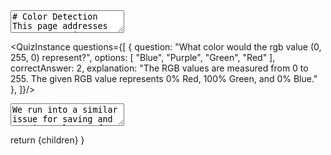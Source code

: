 
<TextArea>
# Color Detection
This page addresses some common issues one might encounter when attempting to detect colors using Python and Vex on the Vex EXP. You are not required to implement any of these strategies,
but they should instead serve as guides and examples for what you might want to do. 

## A Common Color Detection Method
A common method for color detection one may use is similar to the following:

<PythonScriptRenderer
        code={`from vex import *
optical_sensor = Optical(Ports.PORT1) # Substitute with your port number

if optical_sensor.color() == Color.BLUE:
    do_thing_one() # An imaginary function
else:
    do_thing_two() # An imaginary function

        `}
        tooltips={tooltipConfig}
        theme="dark"
        showLineNumbers={true}
        copyButton={true}
        className="mb-6"
      />

This code is fine. If it detects a perfect Blue, it will do the first function, and in all other cases it will do the second function. But is this actually what you want?
Let's say that our blue line is less of a handicap blue, and more of a purpley-blue, or a lighter blue. What if it's an aquamarine color? Will this return a `True` value?

The answer is no!

Let's take a look at how that color is actually implemented according to their website: [Vex Color Types](https://api.vex.com/exp/home/python/Enums.html#color-types)

```
| Name        | Python Enum | Description                                                                |
|-------------|-------------|----------------------------------------------------------------------------|
| Red         | RED         | The predefined color constant for red as the RGB value: (255, 0, 0).       |
| Green       | GREEN       | The predefined color constant for green as the RGB value: (0, 255, 0).     |
| Blue        | BLUE        | The predefined color constant for blue as the RGB value: (0, 0, 255).      |
| Yellow      | YELLOW      | The predefined color constant for yellow as the RGB value: (255, 255, 0).  |
| Orange      | ORANGE      | The predefined color constant for orange as the RGB value: (255, 165, 0).  |
| Purple      | PURPLE      | The predefined color constant for purple as the RGB value: (255, 0, 255).  |
| Cyan        | CYAN        | The predefined color constant for cyan as the RGB value: (0, 255, 255).    |
| Black       | BLACK       | The predefined color constant for black as the RGB value: (0, 0, 0).       |
| White       | WHITE       | The predefined color constant for white as the RGB value: (255, 255, 255). |
| Transparent | TRANSPARENT | The predefined color constant for transparent.                             |
```


If we want to read this, it's important to address how colors work in computers (and on the Vex robots). 

### Color Theory?
Colors that come from light are considered additive. The less light we add the darker it is (and closer to black), the more light we add the brighter it is (and closer to white). 
We have three primary colors we can detect - Red, Green, and Blue. By adding different amounts of these three colors to a light, we can change what color it's perceived as.
We call these different commponents channels, and it's where the term RGB comes from. We typically measure the value of these channels from 0 to 255 (a byte of precision)
But sometimes different values are used, like a decimal value between 0 and 1. The colors that Vex provides us are at the different endpoints of the RGB color space - They either have 100% or 0% of each channel. 
For example, Colors.BLUE is (0, 0, 255) - 0% red, 0% green, and 100% blue. 

![The Vex colors in RGB space](/images/rgb-space.png "The cardinal colors, primary and secondary")


According to their documentation, Blue is a specific shade of blue - a perfect blue. A quick search of the internet might lead us to a catalog of different blues
such as [this one](https://html-color.codes/blue) which shows us that other blues *don't* have that same makeup. This means if we compare them, they won't be equal. 

</TextArea>

<QuizInstance questions={[
    {
      question: "What color would the rgb value (0, 255, 0) represent?",
      options: [
        "Blue",
        "Purple",
        "Green",
        "Red"
      ],
      correctAnswer: 2,
      explanation: "The RGB values are measured from 0 to 255. The given RGB value represents 0% Red, 100% Green, and 0% Blue."
    },
    ]}/>

<TextArea>
We run into a similar issue for saving and storing colors! If we make a color that perfectly matches the sensor reading in one environment, the value read in a 
different environment might be slightly off. Consider how turning the optical sensor's light on and off affects the hue and intensity read. Both of these issues stem 
from the same problem: We're attempting to exactly match a color. 

So how can we solve this? We have a few good options:
 - Compare components
 - Compare intensities
 - Compare the amount of color total 
 - Cluster colors by distance 


## Comparing RGB Components
As we said earlier, an RGB color is made up of multiple 'channels' representing the amount of each primary color. We can also refer to these channels as the 'components'
of the color. By separating a color into its various components, we can make decisions based off of them. Vex doesn't directly expose the color components to us (to my knowledge). Instead, we get a hex-string representing the color channels.
The strings are in the form `Color 00XXXXXX`, where the Xs represent hex values. Black would be `Color 00000000`, Blue would be `Color 000000FF`, and so on.

We want to extract our components from this string! We can do that with something like the following program:

<PythonScriptRenderer
        code={`from vex import *

def color_to_rgb(input: Color):
    hex_str = str(input)[8:] # ignore first 2 hex values
    return (
        int(hex_str[0:2], 16),
        int(hex_str[2:4], 16),
        int(hex_str[4:6], 16)
    )

# Begin project code

print(color_to_rgb(Color(107, 34, 56))) # creates a color from RGB, and then immediately converts it back. `}
        tooltips={tooltipConfig}
        theme="dark"
        showLineNumbers={true}
        copyButton={true}
        className="mb-6"
      />

Essentially this will cut off the first part of the string, `Color 00`, then it will split up the remaining hex codes. It will then make a tuple out of the three channels. This lets us access the components!

Once we do this, we can check the different channels for specific properties. For instance, we could find out which of the three channels is largest and use that to determine how we behave:

<PythonScriptRenderer
        code={`from vex import *

def color_to_rgb(input: Color):
    hex_str = str(input)[8:] # ignore first 2 hex values
    return (
        int(hex_str[0:2], 16),
        int(hex_str[2:4], 16),
        int(hex_str[4:6], 16)
    )

# Begin project code
brain = Brain() # Instantiate brain
optical = Optical(Ports.PORT1) # Port2 is the optical sensor
optical.set_light(LedStateType.ON)


while True:
        scanned_color = optical.color()
        color_components = color_to_rgb(scanned_color)
        
        channel_index = color_components.index(max(color_components)) # This finds the maximum channel of the scanned color
        
        if channel_index == 0:
            brain.screen.print("RED")
        if channel_index == 1:
            brain.screen.print("GREEN")
        if channel_index == 2:
            brain.screen.print("BLUE")
        
        brain.screen.set_cursor(1,1) # reset the cursor
        wait(0.5, SECONDS)
        brain.screen.clear_screen()
`}
        tooltips={tooltipConfig}
        theme="dark"
        showLineNumbers={true}
        copyButton={true}
        className="mb-6"
      />

This gives a good framework for making decisions with respect to the primary colors!

## Comparing Other Color Components
While we can use the RGB channels as components of a color, we have an alternative system - Hue, Saturation, and Value or Hue, Saturation, and Luminence (abbreviated HSV and HSL respectively). 

Hue represents the actual color around the color wheel. It is measured in a value from 0-360, and it's [one of the fields](https://api.vex.com/exp/home/python/Optical.html#hue) the optical sensor can provide us. 

![Hue Bar](/images/hue-scale.png "Hue Bar")
![Hue Circle](/images/color-wheel.png "Hue Color Wheel")

Vex makes it somewhat easy for us to get this value out:

<PythonScriptRenderer
        code={`from vex import *

# Begin project code
brain = Brain() # Instantiate brain
optical = Optical(Ports.PORT1) # Port2 is the optical sensor
optical.set_light(LedStateType.ON)


while True:
        hue = optical.hue()
        print(hue)`}
        tooltips={tooltipConfig}
        theme="dark"
        showLineNumbers={true}
        copyButton={true}
        className="mb-6"
      />

Saturation represents the depth or strength of that color. It is basically the 'amount' of that color represented. You need the luminence value alongside the RGB value to accurately calculate the saturation. But generally, it's represented as the portion of color used.
We take each RGB channel, and find the max and min values among them. Then we calculate saturation as `(max-min)/max). 

![Saturation](/images/saturation-calculation.png "Saturation Calculation")

<PythonScriptRenderer
        code={`from vex import *

def color_to_rgb(input: Color):
    hex_str = str(input)[8:] # ignore first 2 hex values
    return (
        int(hex_str[0:2], 16),
        int(hex_str[2:4], 16),
        int(hex_str[4:6], 16)
    )

# Begin project code
brain = Brain() # Instantiate brain
optical = Optical(Ports.PORT1) # Port2 is the optical sensor
optical.set_light(LedStateType.ON)


while True:
        rgb_channels = color_to_rgb(optical.color()) # get current color RGB channels
        max_val = max(rgb_channels)
        min_val = min(rgb_channels)
        saturation = (max_val-min_val)/max_val

        brain.screen.print(saturation)

        brain.screen.set_cursor(1,1) # reset the cursor
        wait(0.5, SECONDS)
        brain.screen.clear_screen()
`}
        tooltips={tooltipConfig}
        theme="dark"
        showLineNumbers={true}
        copyButton={true}
        className="mb-6"
      />


Value/Luminance represents the brightness, with 0% being black, and 100% being a bright version of the specified color. 

Vex makes it somewhat easy for us to get this value out:

<PythonScriptRenderer
        code={`from vex import *

# Begin project code
brain = Brain() # Instantiate brain
optical = Optical(Ports.PORT1) # Port2 is the optical sensor
optical.set_light(LedStateType.ON)


while True:
        hue = optical.brightness()
        print(hue)`}
        tooltips={tooltipConfig}
        theme="dark"
        showLineNumbers={true}
        copyButton={true}
        className="mb-6"
      />

![Hue Cone](/images/hsv-cone.png "Hue Color Wheel")

Once we have calculated any of these components, we can use them to make decisions. For example, if we wanted our program to do something on any green color, we could have it operate on any hues from 60degrees to 180degrees!

<PythonScriptRenderer
        code={`from vex import *

# Begin project code
brain = Brain() # Instantiate brain
optical = Optical(Ports.PORT1) # Port2 is the optical sensor
optical.set_light(LedStateType.ON)


while True:
        hue = optical.hue()
        if hue > 60 and hue < 180: # We're green!
                do_something()
        else:
                do_opposite_something()`}
        tooltips={tooltipConfig}
        theme="dark"
        showLineNumbers={true}
        copyButton={true}
        className="mb-6"
      />


## Comparing Total Color 
We may want to perform our decisions based on the amount of color across all channels. To do this, we can add the channel components. 

<PythonScriptRenderer
        code={`from vex import *

def color_to_rgb(input: Color):
    hex_str = str(input)[8:] # ignore first 2 hex values
    return (
        int(hex_str[0:2], 16),
        int(hex_str[2:4], 16),
        int(hex_str[4:6], 16)
    )

# Begin project code
optical = Optical(Ports.PORT1)

THRESH = 400

while True:
        rgb_channels = color_to_rgb(optical.color())
        value = sum(rgb_channels)

        if value > THRESH:
                print("We exceeded our threshold!")
        else:
                print("We are too small")
`}
        tooltips={tooltipConfig}
        theme="dark"
        showLineNumbers={true}
        copyButton={true}
        className="mb-6"
      />

## Clustering Colors 
This method is likely the most robust, but may also be more difficult to implement and understand. 

When we discuss clustering colors, what we mean is grouping them, by their distance from something. That might be their distance from another color, or their distance 
from a specific point in space (such as the center of a mass). We essentially choose some target points for our groups, or 'clusters', and we choose a boundary distance. 
Anything below that distance belongs to the corresponding cluster. Anything above that distance belongs outside of it. Let's look at a 2D example. 

![A 2D clustering example](/images/2d-clustering.png "2D point clustering")

I have marked our clustering point (often called a 'centroid') in orange, and the boundary distance in green. We will call this the cool cluster. All of the green points 
belong to the cool cluster, and all of the purple points don't. We could consider the purple points to be their own cluster, or we could consider them to be unclustered. 

Another way we might cluster is to put a point into whichever group it is closest to. To do that, we can just take our group os cluster points, and
compute a target point's distance for all of them, then find the smallest. 

The circle in our example exists to represent the distance from the orange point, but in our code we won't have a circle - we'll just have coordinates. Luckily there's an equation. 
known as the euclidean distance formula. 

![A 2D clustering formula](/images/2d-euclid-distance.png "Euclidean Distance Formula")

Where `d` represents our distance! 


There is also a 3D formula, where we can plug in our two points:
![A 3D clustering formula](/images/3d-euclid-distance.png "Euclidean Distance Formula")


Here's a [visualization](https://interactables.pfw-acm.org/rgb-distances) of that formula working with different colors. 


Here's a [visualization](https://interactables.pfw-acm.org/rgb-partitions) of that formula being used to cluster regions
</TextArea>


  return <MdxLayout>{children}</MdxLayout>
}
